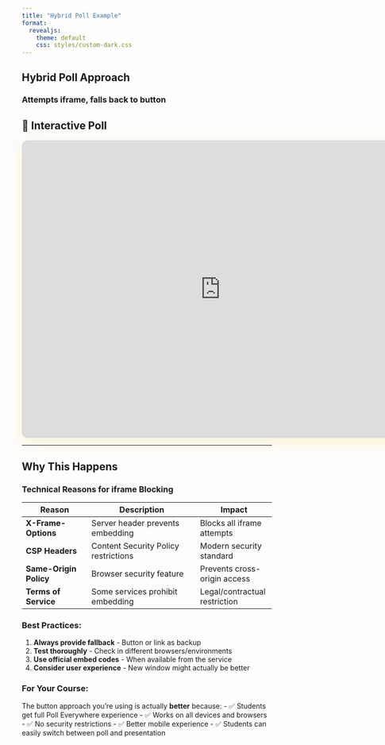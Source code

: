 ```yaml
---
title: "Hybrid Poll Example"
format: 
  revealjs:
    theme: default
    css: styles/custom-dark.css
---
```


## Hybrid Poll Approach {.center}

### Attempts iframe, falls back to button

::: {.callout-note}
## 📱 Interactive Poll

<div id="poll-container">
  <!-- Iframe attempt -->
  <iframe id="poll-iframe" 
          src="https://pollev-embeds.com/ajf" 
          width="800px" 
          height="600px"
          style="border: none; border-radius: 12px; box-shadow: 0 8px 32px rgba(249, 210, 31, 0.2); display: block; margin: 0 auto;"
          onload="checkIframeLoad()"
          onerror="showFallback()">
  </iframe>
  
  <!-- Fallback button (hidden initially) -->
  <div id="fallback-button" style="display: none; text-align: center;">
    <p>Iframe blocked - Click button to open poll:</p>
    <a href="https://pollev-embeds.com/ajf" target="_blank" class="poll-button">
      🗳️ **Join Poll** - "What's your biggest concern about data analytics?"
    </a>
  </div>
</div>

<script>
function checkIframeLoad() {
  // Check if iframe loaded successfully
  setTimeout(function() {
    const iframe = document.getElementById('poll-iframe');
    const fallback = document.getElementById('fallback-button');
    
    try {
      // Try to access iframe content (will fail if blocked)
      const iframeDoc = iframe.contentDocument || iframe.contentWindow.document;
      if (!iframeDoc) {
        showFallback();
      }
    } catch (e) {
      // Iframe is blocked, show fallback
      showFallback();
    }
  }, 2000);
}

function showFallback() {
  document.getElementById('poll-iframe').style.display = 'none';
  document.getElementById('fallback-button').style.display = 'block';
}
</script>
:::

---

## Why This Happens {.center}

### Technical Reasons for iframe Blocking

| Reason | Description | Impact |
|--------|-------------|---------|
| **X-Frame-Options** | Server header prevents embedding | Blocks all iframe attempts |
| **CSP Headers** | Content Security Policy restrictions | Modern security standard |
| **Same-Origin Policy** | Browser security feature | Prevents cross-origin access |
| **Terms of Service** | Some services prohibit embedding | Legal/contractual restriction |

### **Best Practices:**

1. **Always provide fallback** - Button or link as backup
2. **Test thoroughly** - Check in different browsers/environments  
3. **Use official embed codes** - When available from the service
4. **Consider user experience** - New window might actually be better

### **For Your Course:**

The button approach you're using is actually **better** because:
- ✅ Students get full Poll Everywhere experience
- ✅ Works on all devices and browsers
- ✅ No security restrictions
- ✅ Better mobile experience
- ✅ Students can easily switch between poll and presentation
